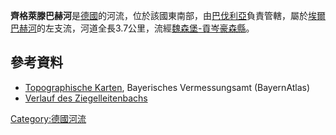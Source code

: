 {{No footnotes|time=2020-12-19T08:09:33+00:00}}
{{Coord|49.18040|N|10.82549|E|display=title}}

'''齊格萊滕巴赫河'''是[[德國|德國]]的河流，位於該國東南部，由[[巴伐利亞|巴伐利亞]]負責管轄，屬於[[埃爾巴赫河_(法蘭克尼亞雷扎特河支流)|埃爾巴赫河]]的左支流，河道全長3.7公里，流經[[魏森堡-貢岑豪森縣|魏森堡-貢岑豪森縣]]。

==參考資料==
* [http://geoportal.bayern.de/bayernatlas/?zoom=10&bgLayer=tk&Y=4412784.91&X=5450647.53&lang=de&topic=ba&catalogNodes=122 Topographische Karten], Bayerisches Vermessungsamt (BayernAtlas)
* [http://geoportal.bayern.de/bayernatlas/?zoom=10&bgLayer=tk&Y=4412784.91&X=5450647.53&lang=de&topic=ba&catalogNodes=122 Verlauf des Ziegelleitenbachs]

{{Germany-geo-stub}}
[[Category:德國河流|Category:德國河流]]